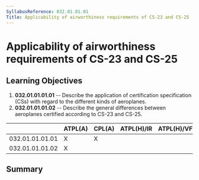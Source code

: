 ```yaml
---
SyllabusReference: 032.01.01.01
Title: Applicability of airworthiness requirements of CS-23 and CS-25
---
```


# Applicability of airworthiness requirements of CS-23 and CS-25

## Learning Objectives

1.  **032.01.01.01.01** -- Describe the application of certification
    specification (CSs) with regard to the different kinds of aeroplanes.
2.  **032.01.01.01.02** -- Describe the general differences between aeroplanes
    certified according to CS-23 and CS-25.

|                 | ATPL(A) | CPL(A) | ATPL(H)/IR | ATPL(H)/VFR | CPL(H) | IR  | CBIR(A) |
| --------------- | ------- | ------ | ---------- | ----------- | ------ | --- | ------- |
| 032.01.01.01.01 | X       | X      |            |             |        |     |         |
| 032.01.01.01.02 | X       |        |            |             |        |     |         |

## Summary
